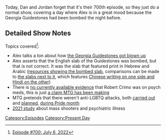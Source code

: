 {{DEFAULTSORT:
    #_EPISODE_0700:July 6, 2022
}}{{Episode
    | title           = July 6, 2022
    | caption         = Listen to this episode on [https://knowledgefight.libsyn.com/700-july-6-2022 Libsyn] [https://open.spotify.com/episode/3OaFaunrhWH2ZgAgqiaf9y Spotify], Read the [[Transcript/700: July 6, 2022|Unofficial Transcript]], View discussion on [https://reddit.com/vu2juj Reddit]
    | episodeNumber   = 700
    | length          = 01:21:56
    | airDate         = July 8, 2022
    | coverageDate    = July 6, 2022
    | episodeType     = [[:Category:Present Day|Present Day]]
    | previousEpisode = [[699: July 4-5, 2022]]
    | nextEpisode     = [[701: June 23, 2004]]
}}

{{Stub}}

Today, Dan and Jordan forget that it's their 700th episode, so they just do a normal show, covering a day where Alex is in a great mood because the Georgia Guidestones had been bombed the night before.

==Detailed Show Notes==

Topics covered<ref>[https://knowledgefight.com/research/2022/7/7/episode-700-july-6-2022 Episode #700: July 6, 2022]</ref>:

*Alex talks a ton about how [https://www.cbsnews.com/news/georgia-guidestones-blown-up-explosion/ the Georgia Guidestones got blown up]
*Alex asserts that the English slab of the Guidestones was bombed, but that is not correct. It was the slab that featured print in Hebrew and Arabic ([https://georgiarecorder.com/2022/07/07/failed-gop-governor-candidate-cheers-satanic-georgia-guidestones-blast/ resources showing the bombed slab], comparisons can be made to [https://placeandsee.com/wiki/georgia-guidestones the slabs next to it], which features [https://www.newspapers.com/clip/105132194/georgia-guidestones-associated-press/ Chinese writing on one side and Hindi on the other])
*There is [https://www.newsweek.com/marjorie-taylor-greene-pushes-link-medication-mass-shootings-highland-park-1721631 no currently available evidence] that Robert Crimo was on psych meds, this is just [https://news.yahoo.com/marjorie-taylor-greene-baselessly-claims-143256079.html a claim MTG has been making]
*MTG pretends that there weren't anti-LGBTQ attacks, both [https://www.washingtonpost.com/world/2022/06/24/oslo-london-pub-shooting-pride-norway/ carried out] and [https://www.theguardian.com/us-news/2022/jun/18/increase-anti-lgbtq-attacks-rightwing-extremist-groups planned], [https://www.washingtonpost.com/national-security/2022/06/17/lgbtq-pride-violence/ during Pride month]
*[https://pubmed.ncbi.nlm.nih.gov/34102649/ 2021 study] about mass shooters and psychiatric illness

[[Category:Episodes]]
[[Category:Present Day]]

